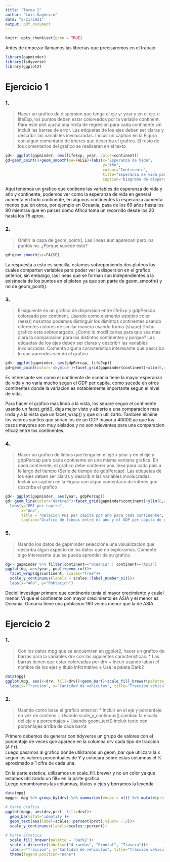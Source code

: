 ```yaml
---
title: "Tarea 2"
author: "Luis Gagñevin"
date: "5/21/2021"
output: pdf_document
---
```


```r
knitr::opts_chunk$set(echo = TRUE)
```

Antes de empezar llamamos las librerias que precisaremos en el trabajo
```r
library(gapminder)
library(tidyverse)
library(ggplot2)
```

# Ejercicio 1 

### 1. 
> Hacer un grafico de dispersion que tenga el eje y: year y en el eje x: lifeExp, los puntos deben estar coloreados por la variable continent. Para este plot ajusta una recta de regresion para cada continente sin incluit las barras de error.
Las etiquetas de los ejes deben ser claras y describir las variab les involucradas. Incluir un caption en la Figura con algun comentario de interes que describa el grafico. El resto de los comentarios del grafico se realizaran en el texto


```r
gd<- ggplot(gapminder, aes(lifeExp, year, color=continent))
gd+geom_point()+geom_smooth(se=FALSE)+labs(x="Esperanza de Vida", 
                                           y="Año", 
                                           colour="Continente", 
                                           title="Esperanza de vida por año segun cada continente",
                                           caption="Diagrama de dispersion con plot de regresion lineal")
```

Aqui tenemos un grafico que contiene las variables de esperanza de vida y año y continente, podemos ver como la esperanza de vida en general aumenta en todo continente, en algunos continentes la esperanza aumenta menos que en otros, por ejemplo en Oceania, pasa de los 69 años hasta los 80 mientras que en paises como Africa toma un recorrido desde los 20 hasta los 75 aprox.  


### 2. 
> Omitir la capa de geom_point(), Las lineas aun aparecen pero los puntos no. ¿Porque sucede esto?

```r
gd+geom_smooth(se=FALSE)
```

La respuesta a esto es sencilla, estamos sobreponiendo dos ploteos los cuales comparten variables para poder ver la dispersion en el grafico anterior, sin embargo, las lineas que se forman son independientes a la existnecia de los puntos en el ploteo ya que son parte de geom_smooth() y no de geom_point().


### 3. 
> El siguiente es un grafico de dispersion entre lifeExp y gdpPercap coloreado por continent.
Usando como elemento estetico color (aes()) nosotros podemos distinguir los distintos continentes usando diferentes colores de similar manera usando forma (shape)
Dicho grafico esta sobrecargado. ¿Como lo modificarias para que sea mas clara la comparacion para los distintos continentes y porque?
Las etiquetas de los ejes deben ser claras y describir las variables involucradas. Comenta alguna caracteristica interesante que describa lo que aprendes viendo el grafico

```r
gd<- ggplot(gapminder, aes(gdpPercap, lifeExp))
gd+geom_point(color='skyblue')+facet_grid(gapminder$continent)+xlim(0,40000)
```

Es interesante ver como el continente de oceania tiene la mayor esperanza de vida y no varia mucho segun el GDP per capita, como sucede en otros continentes donde la variacion es notablemente importante segun el nivel de vida.


Para hacer el grafico mas lindo a la vista, los separe segun el continente usando un facet_grid(), deja mejor visto y abierto a una comparacion mas linda y a la vista que un facet_wrap() y que sin utilizarlo.
Tambien elimine los valores sueltos que serian los de un GDP mayor a 40000 ya que los casos mayores son muy aislados y no son relevantes para una comparacion eficaz entre los continentes.  


### 4.
> Hacer un grafico de lineas que tenga en el eje x year y en el eje y gdpPercap para cada continente en una misma ventana grafica.
En cada continente, el grafico debe contener una linea para cada pais a lo largo del tiempo (Serie de tiempo de gdpPercap). Las etiquetas de los ejes deben ser claras y describ ir las variables involucradas. Incluir un caption en la Figura con algun comentario de interes que describa el grafico

```r
gd<- ggplot(gapminder, aes(year, gdpPercap))
gd+ geom_line(color="darkred")+facet_grid(gapminder$continent)+ylim(0,40000)+
  labs(y="PBI per capita",
       x="Año", 
       title = "Relacion PBI per capita por año para cada continente",
       caption="Grafico de lineas entre el año y el GDP per capita de gapminder")
```

### 5. 
> Usando los datos de gapminder seleccione una visualizacion que describa algun aspecto de los datos que no exploramos.
Comente algo interesante que se pueda aprender de su grafico

```r
dg<- gapminder %>% filter(continent=="Oceania" | continent=="Asia")
ggplot(dg, aes(year, pop))+geom_col()+
  facet_wrap(dg$continent, scales="free")+
  scale_y_continuous(labels = scales::label_number_si())+
  labs(x="Año", y="Poblacion")
```

Decidi investigar primero que continente tenia el mayor crecimiento y cualel menor.
Vi que el continente con mayor crecimiento es ASIA y el menor es Oceania.
Oceania tiene una poblacion 160 veces menor que la de ASIA.

# Ejercicio 2

### 1.
> Con los datos mpg que se encuentran en ggplot2, hacer un grafico de barras para la variables drv con las siguientes caracteristicas:
* Las barras tienen que estar coloreadas por drv
+ Incuir usando labs() el nombre de los ejes y titulo informativo
+ Usa la paleta Dark2

```r
data(mpg)
ggplot(mpg, aes(x=drv, fill=drv))+geom_bar()+scale_fill_brewer(palette = "Dark2")+
  labs(x="Traccion", y="Cantidad de vehiculos", title="Traccion vehicular")
```

### 2.
> Usando como base el grafico anterior:
* Incluir en el eje y porcentaje en vez de conteos
+ Usando scale_y_continous() cambiar la escala del eje y a porcentajes
+ Usando geom_text() incluir texto con porcentajes arriba de cada barra


Primero debemos de generar con tidyverse un grupo de valores con el porcentaje de veces que aparece en la columna drv cada tipo de traccion (4 f r).  
Luego pasamos al grafico donde utilizamos un geom_bar que utilizara la x segun los valores porcentuales de Y y colocara sobre estas columnas el % aproximado a 1 cifra de cada una.  
  
En la parte estetica, utilizamos un scale_fill_brewer y no un color ya que estamos utilizando un fill= en la parte grafica.  
Luego renombramos las columnas, titulos y ejes y borramos la leyenda
```r
data(mpg)
mpgp<- mpg %>% group_by(drv) %>% summarize(veces = n()) %>% mutate(prct=veces/sum(veces))

# Parte Grafica
ggplot(mpgp, aes(drv,prct, fill=drv))+
  geom_bar(stat='identity')+
  geom_text(aes(label=scales::percent(prct),vjust= -.3))+
  scale_y_continuous(labels=scales::percent)+
  
# Parte Estetica
  scale_fill_brewer(palette = 'Dark2')+
  scale_x_discrete(labels=c("4 ruedas", "Frontal", "Trasera"))+
  labs(x="Traccion", y="Cantidad de vehiculos", title="Traccion vehicular")+
  theme(legend.position="none")
```




